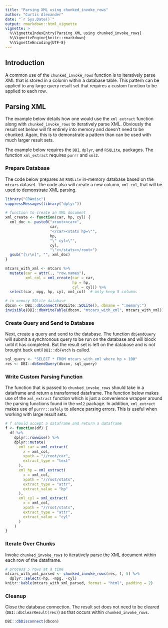```yaml
---
title: "Parsing XML using chunked_invoke_rows"
author: "Curtis Alexander"
date: "`r Sys.Date()`"
output: rmarkdown::html_vignette
vignette: >
  %\VignetteIndexEntry{Parsing XML using chunked_invoke_rows}
  %\VignetteEngine{knitr::rmarkdown}
  %\VignetteEncoding{UTF-8}
---
```


## Introduction
A common use of the `chunked_invoke_rows` function is to iteratively parse XML that is stored in a column within a database table.  This pattern can be applied to any large query result set that requires a custom function to be applied to each row.

## Parsing XML
The example below details how one would use the `xml_extract` function along with `chunked_invoke_rows` to iteratively parse XML.  Obviously the result set below will fit entirely into memory and doesn't need to be chunked.  Again, this is to demonstrate a pattern than can be used with much larger result sets.

The example below requires the `DBI`, `dplyr`, and `RSQLite`, packages.  The function `xml_extract` requires `purrr` and `xml2`.

### Prepare Database
The code below prepares an `RSQLite` in-memory database based on the `mtcars` dataset.  The code also will create a new column, `xml_col`, that will be used to demonstrate XML parsing.

```r
library("CRAmisc")
suppressMessages(library("dplyr"))

# function to create an XML document
xml_create <- function(car, hp, cyl) {
  xml_doc <- paste0("<root><car>",
                    car,
                    "</car><stats hp=\"",
                    hp,
                    "\" cyl=\"",
                    cyl,
                    "\"></stats></root>")
  gsub("[\r\n]", "", xml_doc)
}

mtcars_with_xml <- mtcars %>%
  mutate(car = attr(., "row.names"),
         xml_col = xml_create(car = car,
                              hp = hp,
                              cyl = cyl)) %>%
  select(car, mpg, hp, cyl, xml_col)  # only keep 5 columns

# in memory SQLite database
dbcon <- DBI::dbConnect(RSQLite::SQLite(), dbname = ":memory:")
invisible(DBI::dbWriteTable(dbcon, "mtcars_with_xml", mtcars_with_xml))
```

### Create Query and Send to Database
Next, create a query and send to the database.  The function `dbSendQuery` will submit a synchronous query to be run on the database and will block until it has completed.  But the result set is left on the database and is not brought back until `DBI::dbFetch` is called.

```r
sql_query <- "SELECT * FROM mtcars_with_xml where hp > 100"
res <- DBI::dbSendQuery(dbcon, sql_query)
```

### Write Custom Parsing Function
The function that is passed to `chunked_invoke_rows` should take in a dataframe and return a transformed dataframe.  The function below makes use of the `xml_extract` function which is just a convenience wrapper around the parsing functions found in the `xml2` package.  In addition, `xml_extract` makes use of `purrr::safely` to silence parsing errors.  This is useful when working with large result sets.

```r
# f should accept a dataframe and return a dataframe
f <- function(df) {
  df %>%
    dplyr::rowwise() %>%
    dplyr::mutate(
      xml_car = xml_extract(
        x = xml_col,
        xpath = "//root/car",
        extract_type = "text"
      ),
      xml_hp = xml_extract(
        x = xml_col,
        xpath = "//root/stats",
        extract_type = "attr",
        extract_value = "hp"
      ),
      xml_cyl = xml_extract(
        x = xml_col,
        xpath = "//root/stats",
        extract_type = "attr",
        extract_value = "cyl"
      )
    )
}
```

### Iterate Over Chunks
Invoke `chunked_invoke_rows` to iteratively parse the XML document within each row of the dataframe.

```r
# process 5 rows at a time
mtcars_with_xml_parsed <- chunked_invoke_rows(res, f, 5) %>%
  dplyr::select(-hp, -mpg, -cyl)
knitr::kable(mtcars_with_xml_parsed, format = "html", padding = 2)
```

### Cleanup
Close the database connection.  The result set does not need to be cleared (`DBI::dbClearResult(res)`) as that occurs within `chunked_invoke_rows`.

```r
DBI::dbDisconnect(dbcon)
```